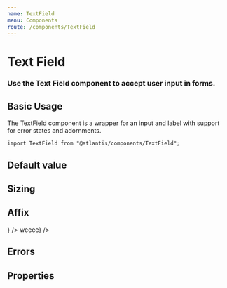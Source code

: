 ```yaml
---
name: TextField
menu: Components
route: /components/TextField
---
```



# Text Field

### Use the Text Field component to accept user input in forms.

## Basic Usage

The TextField component is a wrapper for an input and label with support for error states and adornments.

```
import TextField from "@atlantis/components/TextField";
```

<Playground>
  <TextField label="Placeholder field" />
</Playground>

## Default value

<Playground>
  <TextField label="Placeholder field" defaultValue="This is a default" />
</Playground>

## Sizing

<Playground>
  <TextField label="Small placeholder field" size="small" />
  <TextField label="Placeholder field" />
  <TextField label="Large placeholder field" size="large" />
  <TextField label="Small multiline placeholder field" size="small" multiline />
  <TextField label="Multiline placeholder field" multiline />
  <TextField label="Large multiline placeholder field" size="large" multiline />
</Playground>

## Affix

<Playground>
  <TextField label="Card Number" suffix={<Card />} />
  <TextField
    label="Multiline placeholder field"
    multiline
    prefix={<marquee>weeee</marquee>}
  />
</Playground>

## Errors

<Playground>
  <TextField error label="Oh boy, what have you done?" />
</Playground>

## Properties

<PropsTable of={TextField} />
